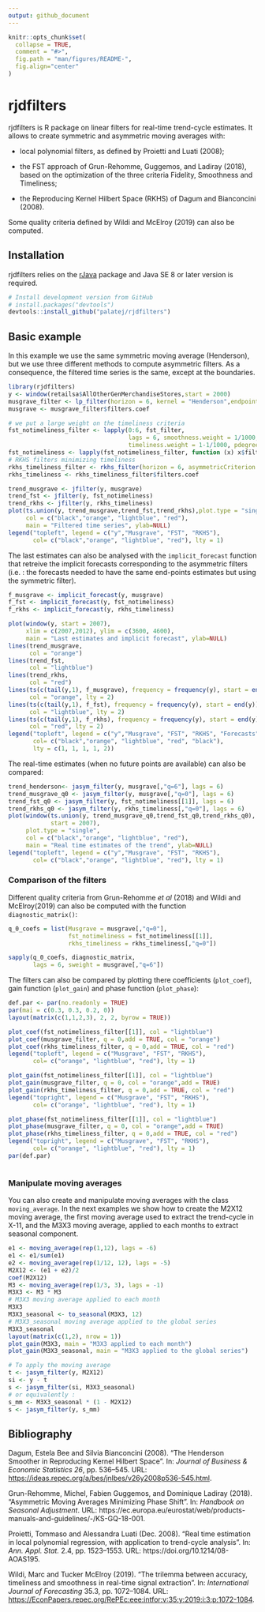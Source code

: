 ```yaml
---
output: github_document
---
```


<!-- README.md is generated from README.Rmd. Please edit that file -->

```r
knitr::opts_chunk$set(
  collapse = TRUE,
  comment = "#>",
  fig.path = "man/figures/README-",
  fig.align="center"
)
```

# rjdfilters

rjdfilters is R package on linear filters for real-time trend-cycle estimates.
It allows to create symmetric and asymmetric moving averages with:

- local polynomial filters, as defined by Proietti and Luati (2008);

- the FST approach  of Grun-Rehomme, Guggemos, and Ladiray (2018), based on the optimization of the three criteria Fidelity, Smoothness and Timeliness;

- the Reproducing Kernel Hilbert Space (RKHS) of Dagum and Bianconcini (2008).

Some quality criteria defined by Wildi and McElroy (2019) can also be computed.

## Installation

rjdfilters relies on the [rJava](https://CRAN.R-project.org/package=rJava) package and Java SE 8 or later version is required.

```r
# Install development version from GitHub
# install.packages("devtools")
devtools::install_github("palatej/rjdfilters")
```

## Basic example

In this example we use the same symmetric moving average (Henderson), but we use three different methods to compute asymmetric filters. As a consequence, the filtered time series is the same, except at the boundaries.

```r
library(rjdfilters)
y <- window(retailsa$AllOtherGenMerchandiseStores,start = 2000)
musgrave_filter <- lp_filter(horizon = 6, kernel = "Henderson",endpoints = "LC")
musgrave <- musgrave_filter$filters.coef

# we put a large weight on the timeliness criteria
fst_notimeliness_filter <- lapply(0:6, fst_filter,
                                  lags = 6, smoothness.weight = 1/1000,
                                  timeliness.weight = 1-1/1000, pdegree =2)
fst_notimeliness <- lapply(fst_notimeliness_filter, function (x) x$filters.coef)
# RKHS filters minimizing timeliness
rkhs_timeliness_filter <- rkhs_filter(horizon = 6, asymmetricCriterion = "Timeliness")
rkhs_timeliness <- rkhs_timeliness_filter$filters.coef

trend_musgrave <- jfilter(y, musgrave)
trend_fst <- jfilter(y, fst_notimeliness)
trend_rkhs <- jfilter(y, rkhs_timeliness)
plot(ts.union(y, trend_musgrave,trend_fst,trend_rkhs),plot.type = "single",
     col = c("black","orange", "lightblue", "red"),
     main = "Filtered time series", ylab=NULL)
legend("topleft", legend = c("y","Musgrave", "FST", "RKHS"),
       col= c("black","orange", "lightblue", "red"), lty = 1)
```

The last estimates can also be analysed with the `implicit_forecast` function that retreive the implicit forecasts corresponding to the asymmetric filters (i.e. : the forecasts needed to have the same end-points estimates but using the symmetric filter).

```r
f_musgrave <- implicit_forecast(y, musgrave)
f_fst <- implicit_forecast(y, fst_notimeliness)
f_rkhs <- implicit_forecast(y, rkhs_timeliness)

plot(window(y, start = 2007),
     xlim = c(2007,2012), ylim = c(3600, 4600),
     main = "Last estimates and implicit forecast", ylab=NULL)
lines(trend_musgrave,
      col = "orange")
lines(trend_fst,
      col = "lightblue")
lines(trend_rkhs,
      col = "red")
lines(ts(c(tail(y,1), f_musgrave), frequency = frequency(y), start = end(y)),
      col = "orange", lty = 2)
lines(ts(c(tail(y,1), f_fst), frequency = frequency(y), start = end(y)),
      col = "lightblue", lty = 2)
lines(ts(c(tail(y,1), f_rkhs), frequency = frequency(y), start = end(y)),
      col = "red", lty = 2)
legend("topleft", legend = c("y","Musgrave", "FST", "RKHS", "Forecasts"),
       col= c("black","orange", "lightblue", "red", "black"),
       lty = c(1, 1, 1, 1, 2))
```

The real-time estimates (when no future points are available) can also be compared:

```r
trend_henderson<- jasym_filter(y, musgrave[,"q=6"], lags = 6)
trend_musgrave_q0 <- jasym_filter(y, musgrave[,"q=0"], lags = 6)
trend_fst_q0 <- jasym_filter(y, fst_notimeliness[[1]], lags = 6)
trend_rkhs_q0 <- jasym_filter(y, rkhs_timeliness[,"q=0"], lags = 6)
plot(window(ts.union(y, trend_musgrave_q0,trend_fst_q0,trend_rkhs_q0),
            start = 2007),
     plot.type = "single",
     col = c("black","orange", "lightblue", "red"),
     main = "Real time estimates of the trend", ylab=NULL)
legend("topleft", legend = c("y","Musgrave", "FST", "RKHS"),
       col= c("black","orange", "lightblue", "red"), lty = 1)
```

### Comparison of the filters

Different quality criteria from Grun-Rehomme *et al* (2018) and Wildi and McElroy(2019) can also be computed with the function `diagnostic_matrix()`:
```r
q_0_coefs = list(Musgrave = musgrave[,"q=0"],
                 fst_notimeliness = fst_notimeliness[[1]],
                 rkhs_timeliness = rkhs_timeliness[,"q=0"])

sapply(q_0_coefs, diagnostic_matrix,
       lags = 6, sweight = musgrave[,"q=6"])
```

The filters can also be compared by plotting there coefficients (`plot_coef`), gain function (`plot_gain`) and phase function (`plot_phase`):

```r
def.par <- par(no.readonly = TRUE)
par(mai = c(0.3, 0.3, 0.2, 0))
layout(matrix(c(1,1,2,3), 2, 2, byrow = TRUE))

plot_coef(fst_notimeliness_filter[[1]], col = "lightblue")
plot_coef(musgrave_filter, q = 0,add = TRUE, col = "orange")
plot_coef(rkhs_timeliness_filter, q = 0,add = TRUE, col = "red")
legend("topleft", legend = c("Musgrave", "FST", "RKHS"),
       col= c("orange", "lightblue", "red"), lty = 1)

plot_gain(fst_notimeliness_filter[[1]], col = "lightblue")
plot_gain(musgrave_filter, q = 0, col = "orange",add = TRUE)
plot_gain(rkhs_timeliness_filter, q = 0,add = TRUE, col = "red")
legend("topright", legend = c("Musgrave", "FST", "RKHS"),
       col= c("orange", "lightblue", "red"), lty = 1)

plot_phase(fst_notimeliness_filter[[1]], col = "lightblue")
plot_phase(musgrave_filter, q = 0, col = "orange",add = TRUE)
plot_phase(rkhs_timeliness_filter, q = 0,add = TRUE, col = "red")
legend("topright", legend = c("Musgrave", "FST", "RKHS"),
       col= c("orange", "lightblue", "red"), lty = 1)
par(def.par)
```

```r
```

### Manipulate moving averages

You can also create and manipulate moving averages with the class `moving_average`.
In the next examples we show how to create the M2X12 moving average, the first moving average used to extract the trend-cycle in X-11, and the M3X3 moving average, applied to each months to extract seasonal component.


```r
e1 <- moving_average(rep(1,12), lags = -6)
e1 <- e1/sum(e1)
e2 <- moving_average(rep(1/12, 12), lags = -5)
M2X12 <- (e1 + e2)/2
coef(M2X12)
M3 <- moving_average(rep(1/3, 3), lags = -1)
M3X3 <- M3 * M3
# M3X3 moving average applied to each month
M3X3
M3X3_seasonal <- to_seasonal(M3X3, 12)
# M3X3_seasonal moving average applied to the global series
M3X3_seasonal
layout(matrix(c(1,2), nrow = 1))
plot_gain(M3X3, main = "M3X3 applied to each month")
plot_gain(M3X3_seasonal, main = "M3X3 applied to the global series")

# To apply the moving average
t <- jasym_filter(y, M2X12)
si <- y - t
s <- jasym_filter(si, M3X3_seasonal)
# or equivalently :
s_mm <- M3X3_seasonal * (1 - M2X12)
s <- jasym_filter(y, s_mm)
```

## Bibliography

Dagum, Estela Bee and Silvia Bianconcini (2008). “The Henderson Smoother in Reproducing Kernel Hilbert Space”. In: *Journal of Business & Economic Statistics 26*, pp. 536–545. URL: [https://ideas.repec.org/a/bes/jnlbes/v26y2008p536-545.html](https://ideas.repec.org/a/bes/jnlbes/v26y2008p536-545.html).

Grun-Rehomme, Michel, Fabien Guggemos, and Dominique Ladiray (2018). “Asymmetric Moving Averages Minimizing Phase Shift”. In: *Handbook on Seasonal Adjustment*. URL: https://ec.europa.eu/eurostat/web/products-manuals-and-guidelines/-/KS-GQ-18-001.

Proietti, Tommaso and Alessandra Luati (Dec. 2008). “Real time estimation in local polynomial regression, with application to trend-cycle analysis”. In: *Ann. Appl. Stat.* 2.4, pp. 1523–1553. URL: https://doi.org/10.1214/08-AOAS195.

Wildi, Marc and Tucker McElroy (2019). “The trilemma between accuracy, timeliness and smoothness in real-time signal extraction”. In: *International Journal of Forecasting* 35.3, pp. 1072–1084. URL: [https://EconPapers.repec.org/RePEc:eee:intfor:v<wbr>:35:y:2019:i:3:p:1072-1084](https://EconPapers.repec.org/RePEc:eee:intfor:v:35:y:2019:i:3:p:1072-1084).

